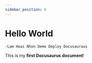```yaml
---
sidebar_position: 6
---
```


# Hello World

    -Lam Hoai Nhon Demo Deploy Docusauraus

This is my **first Docusaurus document**!

```

```
